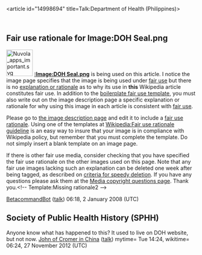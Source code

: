 <article id="14998694" title=Talk:Department of Health (Philippines)>
	<talkpage id="14998694" title="Talk:Department of Health (Philippines)">
{{WPPhilippines|class=Start|importance=High}}

==Fair use rationale for Image:DOH Seal.png==
[[Image:Nuvola apps important.svg|70px|left]]
'''[[:Image:DOH Seal.png]]''' is being used on this article. I notice the image page specifies that the image is being used under [[Wikipedia:Fair use|fair use]] but there is no [[Wikipedia:Fair use rationale guideline|explanation or rationale]] as to why its use in '''this''' Wikipedia article constitutes fair use. In addition to the [[Wikipedia:Image copyright tags/Fair use|boilerplate fair use template]], you must also write out on the image description page a specific explanation or rationale for why using this image in each article is consistent with [[WP:FU|fair use]].

Please go to [[:Image:DOH Seal.png|the image description page]] and edit it to include a [[Wikipedia:Fair use rationale guideline |fair use rationale]]. Using one of the templates at [[Wikipedia:Fair use rationale guideline]] is an easy way to insure that your image is in compliance with Wikipedia policy, but remember that you must complete the template. Do not simply insert a blank template on an image page.

If there is  other fair use media, consider checking that you have specified the fair use rationale on the other images used on this page.  Note that any fair use images lacking such an explanation can be deleted one week after being tagged, as described on [[Wikipedia:Criteria for speedy deletion#Images.2FMedia|criteria for speedy deletion]]. If you have any questions please ask them at the [[Wikipedia:Media copyright questions|Media copyright questions page]]. Thank you.&lt;!-- Template:Missing rationale2 --&gt;

[[User:BetacommandBot|BetacommandBot]] ([[User talk:BetacommandBot|talk]]) 06:18, 2 January 2008 (UTC)

== Society of Public Health History (SPHH) ==

Anyone know what has happened to this?  It used to live on DOH website, but not now.  [[User:Johnmperry|John of Cromer in China]] ([[User talk:Johnmperry|talk]]) mytime= Tue 14:24, wikitime=  06:24, 27 November 2012 (UTC)
	</talkpage>
</article>
